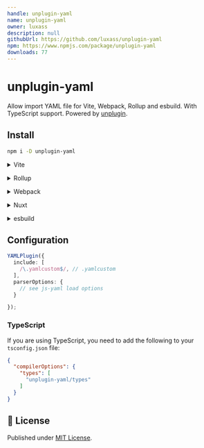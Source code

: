 ```yaml
---
handle: unplugin-yaml
name: unplugin-yaml
owner: luxass
description: null
githubUrl: https://github.com/luxass/unplugin-yaml
npm: https://www.npmjs.com/package/unplugin-yaml
downloads: 77
---
```


# unplugin-yaml

Allow import YAML file for Vite, Webpack, Rollup and esbuild. With TypeScript support. Powered by [unplugin](https://github.com/unjs/unplugin).

## Install

```bash
npm i -D unplugin-yaml
```

<details>
<summary>Vite</summary><br>

```ts
// vite.config.ts
import YAMLPlugin from "unplugin-yaml/vite";

export default defineConfig({
  plugins: [
    YAMLPlugin({ /* options */ }),
  ],
});
```

Example: [`playground/vite`](https://github.com/luxass/unplugin-yaml/blob/main/playground/vite)

<br></details>

<details>
<summary>Rollup</summary><br>

```ts
// rollup.config.js
import YAMLPlugin from "unplugin-yaml/rollup";

export default {
  plugins: [
    YAMLPlugin({ /* options */ }),
  ],
};
```

Example: [`playground/rollup`](https://github.com/luxass/unplugin-yaml/blob/main/playground/rollup)

<br></details>

<details>
<summary>Webpack</summary><br>

```ts
// webpack.config.js
module.exports = {
  /* ... */
  plugins: [
    require("unplugin-yaml/webpack").default({ /* options */ }),
  ],
};
```

Example: [`playground/webpack`](https://github.com/luxass/unplugin-yaml/blob/main/playground/webpack)

<br></details>

<details>
<summary>Nuxt</summary><br>

```ts
// nuxt.config.js
export default defineNuxtConfig({
  modules: [
    ["unplugin-yaml/nuxt", { /* options */ }]
  ],
});
```

<br></details>

<details>
<summary>esbuild</summary><br>

```ts
// esbuild.config.js
import { build } from "esbuild";
import YAMLPlugin from "unplugin-yaml/esbuild";

build({
  /* ... */
  plugins: [
    YAMLPlugin({
      /* options */
    }),
  ],
});
```

<br></details>

## Configuration

```ts
YAMLPlugin({
  include: [
    /\.yamlcustom$/, // .yamlcustom
  ],
  parserOptions: {
    // see js-yaml load options
  }

});
```

### TypeScript

If you are using TypeScript, you need to add the following to your `tsconfig.json` file:

```json
{
  "compilerOptions": {
    "types": [
      "unplugin-yaml/types"
    ]
  }
}
```

</td>
</tr>
</table>

## 📄 License

Published under [MIT License](https://github.com/luxass/unplugin-yaml/blob/main/LICENSE).
